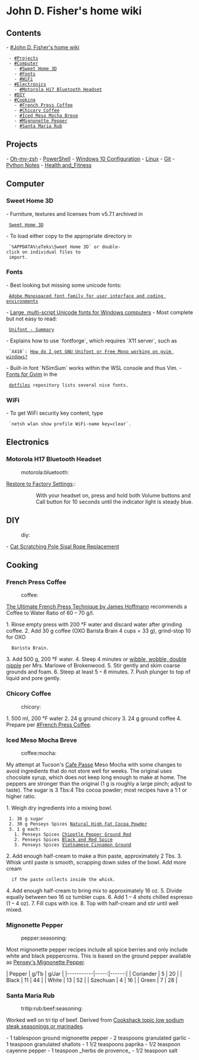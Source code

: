 = John D. Fisher's home wiki =

== Contents ==
- [[#John D. Fisher's home wiki]]
  - [[#Projects]]
  - [[#Computer]]
    - [[#Sweet Home 3D]]
    - [[#Fonts]]
    - [[#WiFi]]
  - [[#Electronics]]
    - [[#Motorola H17 Bluetooth Headset]]
  - [[#DIY]]
  - [[#Cooking]]
    - [[#French Press Coffee]]
    - [[#Chicory Coffee]]
    - [[#Iced Meso Mocha Breve]]
    - [[#Mignonette Pepper]]
    - [[#Santa Maria Rub]]

== Projects ==

- [[Oh-my-zsh]]
- [[PowerShell]]
- [[Windows 10 Configuration]]
- [[Linux]]
- [[Git]]
- [[Python|Python Notes]]
- [[Health_Fitness|Health and_Fitness]]

== Computer ==

=== Sweet Home 3D ===

- Furniture, textures and licenses from v5.7.1 archived in
  [[file:C:/Users/fishe/Documents/SweetHome3D|Sweet Home 3D]]
- To load either copy to the appropriate directory in
  `%APPDATA%\eTeks\Sweet Home 3D` or double-click on individual files to
  import.

=== Fonts ===

- Best looking but missing some unicode fonts:
  [[https://adobe-fonts.github.io/source-code-pro/|Adobe Monospaced font family for user interface and coding environments]]
- [[http://www.alanwood.net/unicode/fonts.html|Large, multi-script Unicode fonts for Windows computers]]
- Most complete but not easy to read:
  [[https://savannah.gnu.org/projects/unifont|Unifont - Summary]]
- Explains how to use `fontforge`, which requires `X11 server`, such as
  `X410`: [[https://stackoverflow.com/questions/10290912/|How do I get GNU Unifont or Free Mono working on gvim windows?]]
- Built-in font `NSimSum` works within the WSL console and thus Vim.
- [[https://github.com/jfishe/dotfiles#fonts-for-gvim|Fonts for Gvim]] in the
  [[https://github.com/jfishe/dotfiles|dotfiles]] repository lists several nice fonts.

=== WiFi ===

- To get WiFi security key content, type
  `netsh wlan show profile WiFi-name key=clear`.

== Electronics ==

=== Motorola H17 Bluetooth Headset ===
:motorola:bluetooth:

[[https://support.motorola.com/uk/en/solution/ms36639|Restore to Factory Settings]]::
:: With your headset on, press and hold both Volume buttons and Call button for 10 seconds until the indicator light is steady blue.

== DIY ==
:diy:

- [[Sisal_Rope|Cat Scratching Pole Sisal Rope Replacement]]

== Cooking ==

=== French Press Coffee ===
:coffee:

[[https://youtu.be/st571DYYTR8|The Ultimate French Press Technique by James Hoffmann]]
recommends a Coffee to Water Ratio of 60 – 70 g/l.

1. Rinse empty press with 200 °F water and discard water after grinding coffee.
2. Add 30 g coffee (OXO Barista Brain 4 cups = 33 g), grind-stop 10 for OXO
   Barista Brain.
3. Add 500 g, 200 °F water.
4. Steep 4 minutes or [[https://youtu.be/Y8cbxTumzvg|wibble, wobble, double nipple]] per Mrs. Marlowe of Brokenwood.
5. Stir gently and skim coarse grounds and foam.
6. Steep at least 5 – 8 minutes.
7. Push plunger to top of liquid and pore gently.

=== Chicory Coffee ===
:chicory:

1. 500 ml, 200 °F water
2. 24 g ground chicory
3. 24 g ground coffee
4. Prepare per [[#French Press Coffee]].

=== Iced Meso Mocha Breve ===
:coffee:mocha:

My attempt at Tucson's [[https://www.cafepassetucson.com/|Cafe Passe]] Meso
Mocha with some changes to avoid ingredients that do not store well for weeks.
The original uses chocolate syrup, which does not keep long enough to make at
home.  The peppers are stronger than the original (1 g is roughly a large
pinch; adjust to taste). The sugar is 3 Tbs:4 Tbs cocoa powder; most recipes
have a 1:1 or higher ratio.

1. Weigh dry ingredients into a mixing bowl.
  1. 36 g sugar
  2. 30 g Penseys Spices [[https://www.penzeys.com/online-catalog/natural-cocoa-powder/c-24/p-913/pd-s|Natural High Fat Cocoa Powder]]
  3. 1 g each:
    1. Penseys Spices [[https://www.penzeys.com/online-catalog/chipotle-pepper-ground-red/c-24/p-866/pd-s|Chipotle Pepper Ground Red]]
    2. Penseys Spices [[https://www.penzeys.com/online-catalog/black-and-red-spice/c-24/p-25/pd-s|Black and Red Spice]]
    3. Penseys Spices [[https://www.penzeys.com/online-catalog/vietnamese-cinnamon-ground/c-24/p-955/pd-s|Vietnamese Cinnamon Ground]]
2. Add enough half-cream to make a thin paste, approximately 2 Tbs.
3. Whisk until paste is smooth, scrapping down sides of the bowl. Add more cream
   if the paste collects inside the whisk.
4. Add enough half-cream to bring mix to approximately 16 oz.
5. Divide equally between two 16 oz tumbler cups.
6. Add 1 – 4 shots chilled espresso (1 – 4 oz).
7. Fill cups with ice.
8. Top with half-cream and stir until well mixed.

=== Mignonette Pepper ===
:pepper:seasoning:

Most mignonette pepper recipes include all spice berries and only include white
and black peppercorns. This is based on the ground pepper available as
[[https://www.penzeys.com/online-catalog/mignonette-pepper/c-24/p-207/pd-s|Pensey's Mignonette Pepper]].


| Pepper    | g/Tb | g/Jar |
|-----------|-----:|------:|
| Coriander |    5 |    20 |
| Black     |   11 |    44 |
| White     |   13 |    52 |
| Szechuan  |    4 |    16 |
| Green     |    7 |    28 |

=== Santa Maria Rub ===
:tritip:rub:beef:seasoning:

Worked well on tri tip of beef. Derived from
[[https://forum.cookshack.com/topic/low-sodium-steak-seasonings-or-marinades?reply=587205936925127862#587205936925127862|Cookshack topic low sodium steak seasonings or marinades]].

- 1 tablespoon ground mignonette pepper
- 2 teaspoons granulated garlic
- 1 teaspoon granulated shallots
- 1 1/2 teaspoons paprika
- 1/2 teaspoon cayenne pepper
- 1 teaspoon _herbs de provence_
- 1/2 teaspoon salt

